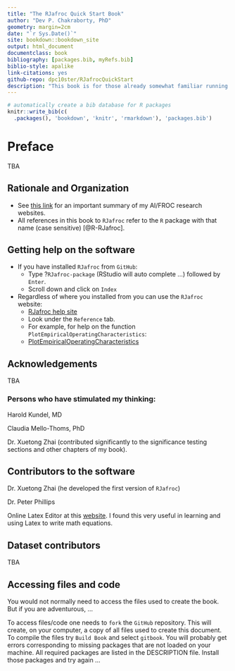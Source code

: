 ```yaml
--- 
title: "The RJafroc Quick Start Book"
author: "Dev P. Chakraborty, PhD"
geometry: margin=2cm
date: "`r Sys.Date()`"
site: bookdown::bookdown_site
output: html_document
documentclass: book
bibliography: [packages.bib, myRefs.bib]
biblio-style: apalike
link-citations: yes
github-repo: dpc10ster/RJafrocQuickStart
description: "This book is for those already somewhat familiar running Windows JAFROC to analyze data. The Windows program has been replaced by RJafroc. This book dives into how to use RJafroc to analyze ROC/FROC data."
---
```



```r
# automatically create a bib database for R packages
knitr::write_bib(c(
  .packages(), 'bookdown', 'knitr', 'rmarkdown'), 'packages.bib')
```



# Preface {#quick-start-index-preface}

TBA


## Rationale and Organization {#quick-start-index-rationale-and-organization}

* See [this link](https://dpc10ster.github.io/ai-froc-research/) for an important summary of my AI/FROC research websites. 
* All references in this book to `RJafroc` refer to the `R` package with that name (case sensitive) [@R-RJafroc]. 


## Getting help on the software {#quick-start-index-getting-help}

* If you have installed `RJafroc` from `GitHub`:
    + Type ?`RJafroc-package` (RStudio will auto complete ...) followed by `Enter`.
    + Scroll down and click on `Index`
* Regardless of where you installed from you can use the `RJafroc` website:
    + [RJafroc help site](https://dpc10ster.github.io/RJafroc/)
    + Look under the `Reference` tab. 
    + For example, for help on the function `PlotEmpiricalOperatingCharacteristics`:
    + [PlotEmpiricalOperatingCharacteristics](https://dpc10ster.github.io/RJafroc/reference/PlotEmpiricalOperatingCharacteristics.html)


## Acknowledgements {#quick-start-index-acknowledgements}

TBA 

### Persons who have stimulated my thinking:

Harold Kundel, MD

Claudia Mello-Thoms, PhD

Dr. Xuetong Zhai (contributed significantly to the significance testing sections and other chapters of my book).


## Contributors to the software {#quick-start-index-contributors}

Dr. Xuetong Zhai (he developed the first version of `RJafroc`)

Dr. Peter Phillips

Online Latex Editor at this [website](https://latexeditor.lagrida.com/). I found this very useful in learning and using Latex to write math equations. 


## Dataset contributors {#quick-start-index-dataset-contributors}

TBA


## Accessing files and code {#quick-start-index-how-to-access-files}

You would not normally need to access the files used to create the book. But if you are adventurous, ...

To access files/code one needs to `fork` the `GitHub` repository. This will create, on your computer, a copy of all files used to create this document. To compile the files try `Build Book` and select `gitbook`. You will probably get errors corresponding to missing packages that are not loaded on your machine. All required packages are listed in the DESCRIPTION file. Install those packages and try again ...

